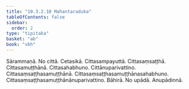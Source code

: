 ```yaml
---
title: "10.3.2.10 Mahantaraduka"
tableOfContents: false
sidebar:
  order: 2
type: "tipitaka"
basket: "ab"
book: "vbh"
---
```



<DynamicBreadcrumb />

<Paragraph number="1622" book="vbh">
Sārammaṇā. No cittā. Cetasikā. Cittasampayuttā. Cittasaṃsaṭṭhā. Cittasamuṭṭhānā. Cittasahabhuno. Cittānuparivattino. Cittasaṃsaṭṭhasamuṭṭhānā. Cittasaṃsaṭṭhasamuṭṭhānasahabhuno. Cittasaṃsaṭṭhasamuṭṭhānānuparivattino. Bāhirā. No upādā. Anupādinnā.
</Paragraph>